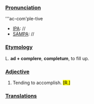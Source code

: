 ===[[Pronunciation]]===
'''ac-com'ple-tive
*[[IPA]]: //
*[[SAMPA]]: //
===[[Etymology]]===
L. '''ad + complere''', '''completum''', to fill up.
===[[Adjective]]===
#Tending to accomplish.</def> <mark>[R.]</mark>
===[[Translations]]===